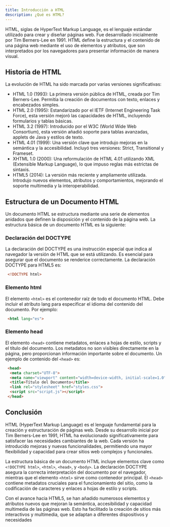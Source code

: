 ```yaml
---
title: Introducción a HTML
description: ¿Qué es HTML?
---
```


HTML, siglas de HyperText Markup Language, es el lenguaje estándar utilizado para crear y diseñar 
páginas web. Fue desarrollado inicialmente por Tim Berners-Lee en 1991. HTML define la estructura y el 
contenido de una página web mediante el uso de elementos y atributos, que son interpretados por los 
navegadores para presentar información de manera visual.

## Historia de HTML

La evolución de HTML ha sido marcada por varias versiones significativas: 
* HTML 1.0 (1993): La primera versión pública de HTML, creada por Tim Berners-Lee. Permitía la 
creación de documentos con texto, enlaces y encabezados simples. 
* HTML 2.0 (1995): Estandarizado por el IETF (Internet Engineering Task Force), esta versión 
mejoró las capacidades de HTML, incluyendo formularios y tablas básicas. 
* HTML 3.2 (1997): Introducido por el W3C (World Wide Web Consortium), esta versión añadió 
soporte para tablas avanzadas, applets de Java y estilos de texto. 
* HTML 4.01 (1999): Una versión clave que introdujo mejoras en la semántica y la accesibilidad. 
Incluyó tres versiones: Strict, Transitional y Frameset. 
* XHTML 1.0 (2000): Una reformulación de HTML 4.01 utilizando XML (Extensible Markup 
Language), lo que impuso reglas más estrictas de sintaxis. 
* HTML5 (2014): La versión más reciente y ampliamente utilizada. Introdujo nuevos elementos, 
atributos y comportamientos, mejorando el soporte multimedia y la interoperabilidad.

## Estructura de un Documento HTML

Un documento HTML se estructura mediante una serie de elementos anidados que definen la 
disposición y el contenido de la página web. La estructura básica de un documento HTML es la siguiente: 

### Declaración del DOCTYPE

La declaración del DOCTYPE es una instrucción especial que indica al navegador la versión de HTML que 
se está utilizando. Es esencial para asegurar que el documento se renderice correctamente. La 
declaración DOCTYPE para HTML5 es:

``` html
 <!DOCTYPE html>
```

### Elemento html

El elemento `<html>` es el contenedor raíz de todo el documento HTML. Debe incluir el atributo lang para 
especificar el idioma del contenido del documento. Por ejemplo:

``` html
 <html lang="es">
```

### Elemento head

El elemento `<head>` contiene metadatos, enlaces a hojas de estilo, scripts y el título del documento. Los 
metadatos no son visibles directamente en la página, pero proporcionan información importante sobre 
el documento. Un ejemplo de contenido del `<head>` es: 

``` html
 <head> 
  <meta charset="UTF-8"> 
  <meta name="viewport" content="width=device-width, initial-scale=1.0"> 
  <title>Título del Documento</title> 
  <link rel="stylesheet" href="styles.css"> 
  <script src="script.js"></script> 
 </head>
```

## Conclusión
HTML (HyperText Markup Language) es el lenguaje fundamental para la creación y estructuración de páginas web. Desde su desarrollo inicial por Tim Berners-Lee en 1991, HTML ha evolucionado significativamente para satisfacer las necesidades cambiantes de la web. Cada versión ha introducido mejoras y nuevas funcionalidades, permitiendo una mayor flexibilidad y capacidad para crear sitios web complejos y funcionales.

La estructura básica de un documento HTML incluye elementos clave como `<!DOCTYPE html>`, `<html>`, `<head>`, y `<body>`. La declaración DOCTYPE asegura la correcta interpretación del documento por el navegador, mientras que el elemento `<html>` sirve como contenedor principal. El `<head>` contiene metadatos cruciales para el funcionamiento del sitio, como la codificación de caracteres y enlaces a hojas de estilo y scripts.

Con el avance hacia HTML5, se han añadido numerosos elementos y atributos nuevos que mejoran la semántica, accesibilidad y capacidad multimedia de las páginas web. Esto ha facilitado la creación de sitios más interactivos y multimedia, que se adaptan a diferentes dispositivos y necesidades

